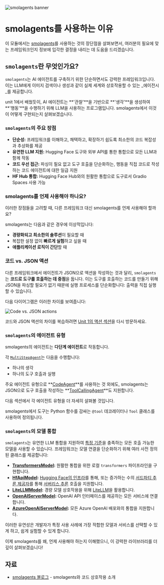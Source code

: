 ![smolagents banner](https://huggingface.co/datasets/huggingface/documentation-images/resolve/main/smolagents/license_to_call.png)
# smolagents를 사용하는 이유

이 모듈에서는 [smolagents](https://huggingface.co/docs/smolagents/en/index)를 사용하는 것의 장단점을 살펴보면서, 여러분의 필요에 맞는 프레임워크인지 정보에 입각한 결정을 내리는 데 도움을 드리겠습니다.

## `smolagents`란 무엇인가요?

`smolagents`는 AI 에이전트를 구축하기 위한 단순하면서도 강력한 프레임워크입니다. 이는 LLM에게 이미지 검색이나 생성과 같이 실제 세계와 상호작용할 수 있는 _에이전시_를 제공합니다.

unit 1에서 배웠듯이, AI 에이전트는 **'관찰'**을 기반으로 **'생각'**을 생성하여 **'행동'**을 수행하기 위해 LLM을 사용하는 프로그램입니다. smolagents에서 이것이 어떻게 구현되는지 살펴보겠습니다.

### `smolagents`의 주요 장점
- **단순성:** 프레임워크를 이해하고, 채택하고, 확장하기 쉽도록 최소한의 코드 복잡성과 추상화를 제공
- **유연한 LLM 지원:** Hugging Face 도구와 외부 API를 통한 통합으로 모든 LLM과 함께 작동
- **코드 우선 접근:** 파싱이 필요 없고 도구 호출을 단순화하는, 행동을 직접 코드로 작성하는 코드 에이전트에 대한 일급 지원
- **HF Hub 통합:** Hugging Face Hub와의 원활한 통합으로 도구로서 Gradio Spaces 사용 가능

### smolagents를 언제 사용해야 하나요?

이러한 장점들을 고려할 때, 다른 프레임워크 대신 smolagents를 언제 사용해야 할까요?

smolagents는 다음과 같은 경우에 이상적입니다:
- **경량화되고 최소한의 솔루션**이 필요할 때
- 복잡한 설정 없이 **빠르게 실험**하고 싶을 때
- **애플리케이션 로직이 간단**할 때

### 코드 vs. JSON 액션
다른 프레임워크에서 에이전트가 JSON으로 액션을 작성하는 것과 달리, `smolagents`는 **코드로 도구를 호출하는 데 중점**을 둡니다. 이는 도구를 호출하는 코드를 만들기 위해 JSON을 파싱할 필요가 없기 때문에 실행 프로세스를 단순화합니다: 출력을 직접 실행할 수 있습니다.

다음 다이어그램은 이러한 차이를 보여줍니다:

![Code vs. JSON actions](https://huggingface.co/datasets/huggingface/documentation-images/resolve/main/transformers/code_vs_json_actions.png)

코드와 JSON 액션의 차이를 복습하려면 [Unit 1의 액션 섹션](https://huggingface.co/learn/agents-course/unit1/actions#actions-enabling-the-agent-to-engage-with-its-environment)을 다시 방문하세요.

### `smolagents`의 에이전트 유형

smolagents의 에이전트는 **다단계 에이전트**로 작동합니다.

각 [`MultiStepAgent`](https://huggingface.co/docs/smolagents/main/en/reference/agents#smolagents.MultiStepAgent)는 다음을 수행합니다:
- 하나의 생각
- 하나의 도구 호출과 실행

주요 에이전트 유형으로 **[CodeAgent](https://huggingface.co/docs/smolagents/main/en/reference/agents#smolagents.CodeAgent)**를 사용하는 것 외에도, smolagents는 JSON으로 도구 호출을 작성하는 **[ToolCallingAgent](https://huggingface.co/docs/smolagents/main/en/reference/agents#smolagents.ToolCallingAgent)**도 지원합니다.

다음 섹션에서 각 에이전트 유형을 더 자세히 살펴볼 것입니다.

<Tip> 
smolagents에서 도구는 Python 함수를 감싸는 <code>@tool</code> 데코레이터나 <code>Tool</code> 클래스를 사용하여 정의됩니다.
</Tip>

### `smolagents`의 모델 통합
`smolagents`는 유연한 LLM 통합을 지원하여 [특정 기준](https://huggingface.co/docs/smolagents/main/en/reference/models)을 충족하는 모든 호출 가능한 모델을 사용할 수 있습니다. 프레임워크는 모델 연결을 단순화하기 위해 여러 사전 정의된 클래스를 제공합니다:

- **[TransformersModel](https://huggingface.co/docs/smolagents/main/en/reference/models#smolagents.TransformersModel):** 원활한 통합을 위한 로컬 `transformers` 파이프라인을 구현합니다.
- **[HfApiModel](https://huggingface.co/docs/smolagents/main/en/reference/models#smolagents.HfApiModel):** [Hugging Face의 인프라](https://huggingface.co/docs/api-inference/index)를 통해, 또는 증가하는 수의 [서드파티 추론 제공자](https://huggingface.co/docs/huggingface_hub/main/en/guides/inference#supported-providers-and-tasks)를 통해 [서버리스 추론](https://huggingface.co/docs/huggingface_hub/main/en/guides/inference) 호출을 지원합니다.
- **[LiteLLMModel](https://huggingface.co/docs/smolagents/main/en/reference/models#smolagents.LiteLLMModel):** 경량 모델 상호작용을 위해 [LiteLLM](https://www.litellm.ai/)을 활용합니다.
- **[OpenAIServerModel](https://huggingface.co/docs/smolagents/main/en/reference/models#smolagents.OpenAIServerModel):** OpenAI API 인터페이스를 제공하는 모든 서비스에 연결합니다.
- **[AzureOpenAIServerModel](https://huggingface.co/docs/smolagents/main/en/reference/models#smolagents.AzureOpenAIServerModel):** 모든 Azure OpenAI 배포와의 통합을 지원합니다.

이러한 유연성은 개발자가 특정 사용 사례에 가장 적합한 모델과 서비스를 선택할 수 있게 하고, 쉽게 실험할 수 있게 합니다.

이제 smolagents를 왜, 언제 사용해야 하는지 이해했으니, 이 강력한 라이브러리를 더 깊이 살펴보겠습니다!

## 자료

- [smolagents 블로그](https://huggingface.co/blog/smolagents) - smolagents와 코드 상호작용 소개 